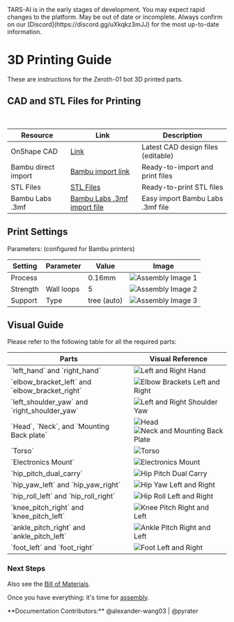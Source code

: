 
<Callout type="error" emoji="🚫">
TARS-AI is in the early stages of development. You may expect rapid changes to the platform.
</Callout>
<Callout type="warning" emoji="⚠️">
May be out of date or incomplete. Always confirm on our [Discord](https://discord.gg/uXkqkz3mJJ) for the most up-to-date information.
</Callout>

# 3D Printing Guide
These are instructions for the Zeroth-01 bot 3D printed parts.

## CAD and STL Files for Printing

<br />

<Table>
  <thead>
    <Tr>
      <Th>Resource</Th>
      <Th>Link</Th>
      <Th>Description</Th>
    </Tr>
  </thead>
  <tbody>
    <Tr>
      <Td>OnShape CAD</Td>
      <Td><a href="https://cad.onshape.com/documents/e2fe51f8d6276fd814cae57a/w/3ed91dc2fb084de40aa58582/e/bb6529b064b15f3f0574c503?renderMode=0&uiState=67c34c9aa714381981064ceb" style={{ color: '#0066cc', textDecoration: 'underline' }}>Link</a></Td>
      <Td>Latest CAD design files (editable)</Td>
    </Tr>
    <Tr>
      <Td>Bambu direct import</Td>
      <Td><a href="https://makerworld.com/en/models/1059952-tars-ai-robot#profileId-1047970" style={{ color: '#0066cc', textDecoration: 'underline' }}>Bambu import link</a></Td>
      <Td>Ready-to-import and print files</Td>
    </Tr>
    <Tr>
      <Td>STL Files</Td>
      <Td><a href="https://github.com/TARS-AI-Community/TARS-AI/tree/main/3d%20Printer%20Files" style={{ color: '#0066cc', textDecoration: 'underline' }}>STL Files</a></Td>
      <Td>Ready-to-print STL files</Td>
    </Tr>
    <Tr>
      <Td>Bambu Labs .3mf</Td>
      <Td><a href="https://github.com/TARS-AI-Community/TARS-AI/raw/refs/heads/main/3d%20Printer%20Files/GPTARs%203.5%20inch%20Screen.3mf" style={{ color: '#0066cc', textDecoration: 'underline' }}>Bambu Labs .3mf import file</a></Td>
      <Td>Easy import Bambu Labs .3mf file</Td>
    </Tr>
  </tbody>
</Table>


## Print Settings

Parameters: (configured for Bambu printers)

<Table>
  <thead>
    <Tr>
      <Th>Setting</Th>
      <Th>Parameter</Th>
      <Th>Value</Th>
      <Th>Image</Th>
    </Tr>
  </thead>
  <tbody>
    <Tr>
      <Td>Process</Td>
      <Td></Td>
      <Td>0.16mm</Td>
      <Td><Image src="/printing/image15.png" alt="Assembly Image 1" width={400} height={300} /></Td>
    </Tr>
    <Tr>
      <Td>Strength</Td>
      <Td>Wall loops</Td>
      <Td>5</Td>
      <Td><Image src="/printing/image16.png" alt="Assembly Image 2" width={400} height={300} /></Td>
    </Tr>
    <Tr>
      <Td>Support</Td>
      <Td>Type</Td>
      <Td>tree (auto)</Td>
      <Td><Image src="/printing/image17.png" alt="Assembly Image 3" width={400} height={300} /></Td>
    </Tr>
  </tbody>
</Table>

## Visual Guide

Please refer to the following table for all the required parts:

<Table>
  <thead>
    <Tr>
      <Th>Parts</Th>
      <Th>Visual Reference</Th>
    </Tr>
  </thead>
  <tbody>
    <Tr>
      <Td>`left_hand` and `right_hand`</Td>
      <Td><Image src="/printing/image2.png" alt="Left and Right Hand" width={500} height={375} /></Td>
    </Tr>
    <Tr>
      <Td>`elbow_bracket_left` and `elbow_bracket_right`</Td>
      <Td><Image src="/printing/image3.png" alt="Elbow Brackets Left and Right" width={500} height={375} /></Td>
    </Tr>
    <Tr>
      <Td>`left_shoulder_yaw` and `right_shoulder_yaw`</Td>
      <Td><Image src="/printing/image4.png" alt="Left and Right Shoulder Yaw" width={500} height={375} /></Td>
    </Tr>
    <Tr>
      <Td>`Head`, `Neck`, and `Mounting Back plate`</Td>
      <Td>
        <div style={{ display: 'flex', gap: '10px' }}>
          <Image src="/printing/image5.png" alt="Head" width={245} height={184} />
          <Image src="/printing/image6.png" alt="Neck and Mounting Back Plate" width={245} height={184} />
        </div>
      </Td>
    </Tr>
    <Tr>
      <Td>`Torso`</Td>
      <Td><Image src="/printing/image7.png" alt="Torso" width={500} height={375} /></Td>
    </Tr>
    <Tr>
      <Td>`Electronics Mount`</Td>
      <Td><Image src="/printing/image8.png" alt="Electronics Mount" width={500} height={375} /></Td>
    </Tr>
    <Tr>
      <Td>`hip_pitch_dual_carry`</Td>
      <Td><Image src="/printing/image9.png" alt="Hip Pitch Dual Carry" width={500} height={375} /></Td>
    </Tr>
    <Tr>
      <Td>`hip_yaw_left` and `hip_yaw_right`</Td>
      <Td><Image src="/printing/image10.png" alt="Hip Yaw Left and Right" width={500} height={375} /></Td>
    </Tr>
    <Tr>
      <Td>`hip_roll_left` and `hip_roll_right`</Td>
      <Td><Image src="/printing/image11.png" alt="Hip Roll Left and Right" width={500} height={375} /></Td>
    </Tr>
    <Tr>
      <Td>`knee_pitch_right` and `knee_pitch_left`</Td>
      <Td><Image src="/printing/image12.png" alt="Knee Pitch Right and Left" width={500} height={375} /></Td>
    </Tr>
    <Tr>
      <Td>`ankle_pitch_right` and `ankle_pitch_left`</Td>
      <Td><Image src="/printing/image13.png" alt="Ankle Pitch Right and Left" width={500} height={375} /></Td>
    </Tr>
    <Tr>
      <Td>`foot_left` and `foot_right`</Td>
      <Td><Image src="/printing/image14.png" alt="Foot Left and Right" width={500} height={375} /></Td>
    </Tr>
  </tbody>
</Table>

### Next Steps
Also see the [Bill of Materials](/build/bom). 

Once you have everything: it's time for [assembly](/build/assemble).

<Callout type="default" emoji="👉">
  **Documentation Contributors:** @alexander-wang03 | @pyrater
</Callout>
